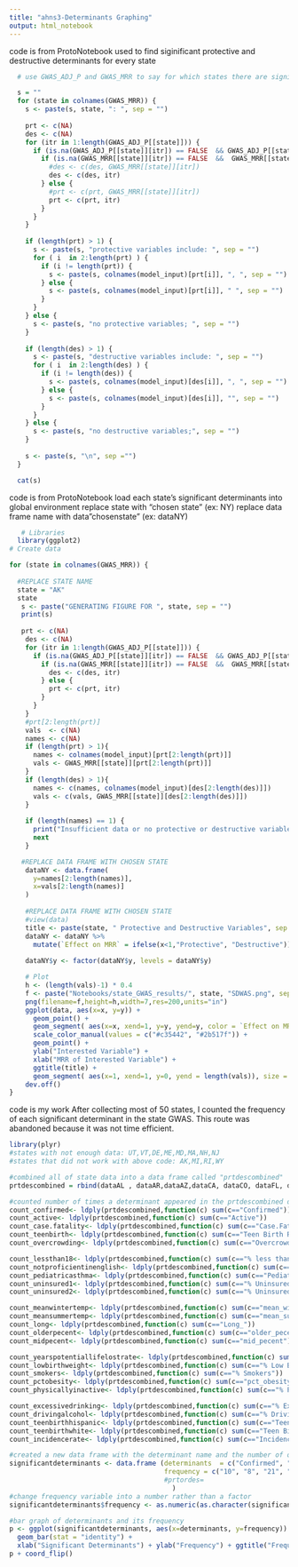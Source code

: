```yaml
---
title: "ahns3-Determinants Graphing"
output: html_notebook
---
```


code is from ProtoNotebook
used to find siginificant protective and destructive determinants for every state
```r

  # use GWAS_ADJ_P and GWAS_MRR to say for which states there are significant protective and destructive variables

  s = ""
  for (state in colnames(GWAS_MRR)) {
    s <- paste(s, state, ": ", sep = "")
    
    prt <- c(NA)
    des <- c(NA)
    for (itr in 1:length(GWAS_ADJ_P[[state]])) {
      if (is.na(GWAS_ADJ_P[[state]][itr]) == FALSE  && GWAS_ADJ_P[[state]][itr] < 0.05 ) {
        if (is.na(GWAS_MRR[[state]][itr]) == FALSE  &&  GWAS_MRR[[state]][itr]  >= 1.0 ) {
          #des <- c(des, GWAS_MRR[[state]][itr])
          des <- c(des, itr)
        } else {
          #prt <- c(prt, GWAS_MRR[[state]][itr])
          prt <- c(prt, itr)
        }
      }
    }
  
    if (length(prt) > 1) {
      s <- paste(s, "protective variables include: ", sep = "")
      for ( i  in 2:length(prt) ) {
        if (i != length(prt)) {
          s <- paste(s, colnames(model_input)[prt[i]], ", ", sep = "")
        } else {
          s <- paste(s, colnames(model_input)[prt[i]], " ", sep = "")
        }
      }
    } else {
      s <- paste(s, "no protective variables; ", sep = "")
    }
    
    if (length(des) > 1) {
      s <- paste(s, "destructive variables include: ", sep = "")
      for ( i  in 2:length(des) ) {
        if (i != length(des)) {
          s <- paste(s, colnames(model_input)[des[i]], ", ", sep = "")
        } else {
          s <- paste(s, colnames(model_input)[des[i]], "", sep = "")
        }
      }
    } else {
      s <- paste(s, "no destructive variables;", sep = "")
    }
    
    s <- paste(s, "\n", sep ="")
  }

  cat(s)


```

code is from ProtoNotebook
load each state's significant determinants into global environment
replace state with "chosen state" (ex: NY)
replace data frame name with data"chosenstate" (ex: dataNY)
```r
   # Libraries
  library(ggplot2)
# Create data

for (state in colnames(GWAS_MRR)) {
  
  #REPLACE STATE NAME
  state = "AK"
  state
   s <- paste("GENERATING FIGURE FOR ", state, sep = "")
   print(s)
  
   prt <- c(NA)
    des <- c(NA)
    for (itr in 1:length(GWAS_ADJ_P[[state]])) {
      if (is.na(GWAS_ADJ_P[[state]][itr]) == FALSE  && GWAS_ADJ_P[[state]][itr] < 0.05 ) {
        if (is.na(GWAS_MRR[[state]][itr]) == FALSE  &&  GWAS_MRR[[state]][itr]  >= 1.0 ) {
          des <- c(des, itr)
        } else {
          prt <- c(prt, itr)
        }
      }
    }
    #prt[2:length(prt)]
    vals  <- c(NA)
    names <- c(NA)
    if (length(prt) > 1){
      names <- colnames(model_input)[prt[2:length(prt)]]
      vals <- GWAS_MRR[[state]][prt[2:length(prt)]]
    }
    if (length(des) > 1){
      names <- c(names, colnames(model_input)[des[2:length(des)]])
      vals <- c(vals, GWAS_MRR[[state]][des[2:length(des)]])
    }
    
    if (length(names) == 1) {
      print("Insufficient data or no protective or destructive variables in this state.")
      next
    }

   #REPLACE DATA FRAME WITH CHOSEN STATE 
    dataNY <- data.frame(
      y=names[2:length(names)], 
      x=vals[2:length(names)]
    )
    
    #REPLACE DATA FRAME WITH CHOSEN STATE
    #view(data)
    title <- paste(state, " Protective and Destructive Variables", sep = "")
    dataNY <- dataNY %>% 
      mutate(`Effect on MRR` = ifelse(x<1,"Protective", "Destructive"))
     
    dataNY$y <- factor(dataNY$y, levels = dataNY$y)

    # Plot
    h <- (length(vals)-1) * 0.4
    f <- paste("Notebooks/state_GWAS_results/", state, "SDWAS.png", sep = "")
    png(filename=f,height=h,width=7,res=200,units="in")
    ggplot(data, aes(x=x, y=y)) +
      geom_point() +
      geom_segment( aes(x=x, xend=1, y=y, yend=y, color = `Effect on MRR`), size=1.3, alpha=0.9 ) +
      scale_color_manual(values = c("#c35442", "#2b517f")) +
      geom_point() +
      ylab("Interested Variable") +
      xlab("MRR of Interested Variable") +
      ggtitle(title) +
      geom_segment( aes(x=1, xend=1, y=0, yend = length(vals)), size = 1.0)
    dev.off()
}
```

code is my work
After collecting most of 50 states, I counted the frequency of each significant determinant in the state GWAS.
This route was abandoned because it was not time efficient.
```r
library(plyr)
#states with not enough data: UT,VT,DE,ME,MD,MA,NH,NJ
#states that did not work with above code: AK,MI,RI,WY

#combined all of state data into a data frame called "prtdescombined"
prtdescombined = rbind(dataAL , dataAR,dataAZ,dataCA, dataCO, dataFL, dataGA, dataIA, dataID,dataIL,dataIN,dataKS, dataKY, dataLA, dataMI, dataMN, dataMO, dataMS, dataMT, dataNC, dataND, dataNE, dataNJ, dataNM, dataNY, dataOH,dataOK,dataOR,dataPA,dataSC,dataSD, dataTN,dataTX,dataVA,dataWA,dataWI,dataWV)

#counted number of times a determinant appeared in the prtdescombined data frame
count_confirmed<- ldply(prtdescombined,function(c) sum(c=="Confirmed"))
count_active<- ldply(prtdescombined,function(c) sum(c=="Active"))
count_case.fatality<- ldply(prtdescombined,function(c) sum(c=="Case.Fatality_Ratio"))
count_teenbirth<- ldply(prtdescombined,function(c) sum(c=="Teen Birth Rate"))
count_overcrowding<- ldply(prtdescombined,function(c) sum(c=="Overcrowding"))

count_lessthan18<- ldply(prtdescombined,function(c) sum(c=="% less than 18 years of age"))
count_notproficientinenglish<- ldply(prtdescombined,function(c) sum(c=="% Not Proficient in English"))
count_pediatricasthma<- ldply(prtdescombined,function(c) sum(c=="PediatricAsthma"))
count_uninsured1<- ldply(prtdescombined,function(c) sum(c=="% Uninsured_1"))
count_uninsured2<- ldply(prtdescombined,function(c) sum(c=="% Uninsured_2"))

count_meanwintertemp<- ldply(prtdescombined,function(c) sum(c=="mean_winter_temp"))
count_meansummertemp<- ldply(prtdescombined,function(c) sum(c=="mean_summer_temp"))
count_long<- ldply(prtdescombined,function(c) sum(c=="Long_"))
count_olderpecent<- ldply(prtdescombined,function(c) sum(c=="older_pecent"))
count_midpecent<- ldply(prtdescombined,function(c) sum(c=="mid_pecent"))

count_yearspotentiallifelostrate<- ldply(prtdescombined,function(c) sum(c=="Years of Potential Life Lost Rate"))
count_lowbirthweight<- ldply(prtdescombined,function(c) sum(c=="% Low Birthweight"))
count_smokers<- ldply(prtdescombined,function(c) sum(c=="% Smokers"))
count_pctobesity<- ldply(prtdescombined,function(c) sum(c=="pct_obesity"))
count_physicallyinactive<- ldply(prtdescombined,function(c) sum(c=="% Physically Inactive"))

count_excessivedrinking<- ldply(prtdescombined,function(c) sum(c=="% Excessive Drinking"))
count_drivingalcohol<- ldply(prtdescombined,function(c) sum(c=="% Driving Deaths with Alcohol Involvement"))
count_teenbirthhispanic<- ldply(prtdescombined,function(c) sum(c=="Teen Birth Rate (Hispanic)"))
count_teenbirthwhite<- ldply(prtdescombined,function(c) sum(c=="Teen Birth Rate (White)"))
count_incidencerate<- ldply(prtdescombined,function(c) sum(c=="Incidence_Rate"))

#created a new data frame with the determinant name and the number of occurences
significantdeterminants <- data.frame (determinants  = c("Confirmed", "Active", "Case Fatality Rate","Teen Birth Rate","Overcrowding","% less than 18 years of age","% Not Proficient in English","Pediatric Asthma","% Uninsured 1","% Uninsured 2","Mean Winter Temperature","Mean Summer Temperature","Long_","Older Percent","Mid Percent","Years of Potential Life Lost Rate","% Low Birthweight","% Smokers","pct_obesity","% Physically Inactive","% Excessive Drinking","% Driving Deaths with Alcohol Involvement","Teen Birth Rate (Hispanic)","Teen Birth Rate (White)","Incidence Rate"),
                                       frequency = c("10", "8", "21", "2", "3", "4", "6", "4", "5","3","3","4","7","3","3","1","4","2","2","1","3","1","1","1","22")
                                       #prtordes=  
                                         )
#change frequency variable into a number rather than a factor
significantdeterminants$frequency <- as.numeric(as.character(significantdeterminants$frequency))

#bar graph of determinants and its frequency
p <- ggplot(significantdeterminants, aes(x=determinants, y=frequency)) + 
  geom_bar(stat = "identity") +
  xlab("Significant Determinants") + ylab("Frequency") + ggtitle("Frequency of Significant Determinants")
p + coord_flip()


```
